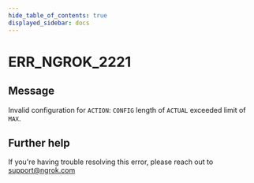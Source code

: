 ```yaml
---
hide_table_of_contents: true
displayed_sidebar: docs
---
```



# ERR_NGROK_2221

## Message

Invalid configuration for `ACTION`: `CONFIG` length of `ACTUAL` exceeded limit of `MAX`.

<ErrorDetails error="err_ngrok_2221" />

## Further help

If you're having trouble resolving this error, please reach out to [support@ngrok.com](mailto:support@ngrok.com?subject=Help%20with%20ERR_NGROK_2221)
